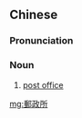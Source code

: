 {{also|邮政所}}
==Chinese==
{{zh-forms|s=邮政所|type=21}}

===Pronunciation===
{{zh-pron
|m=yóuzhèngsuǒ
|c=jau4 zing3 so2
|cat=n
}}

===Noun===
{{zh-noun}}

# [[post office]]

[[mg:郵政所]]